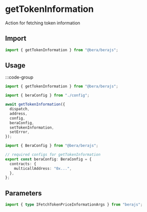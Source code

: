 # getTokenInformation

Action for fetching token information

## Import

```ts
import { getTokenInformation } from "@bera/berajs";
```

## Usage

:::code-group

```ts twoslash [example.ts]
import { getTokenInformation } from "@bera/berajs";

import { beraConfig } from "./config";

await getTokenInformation({
  dispatch,
  address,
  config,
  beraConfig,
  setTokenInformation,
  setError,
});
```

```ts twoslash [config.ts] filename="config.ts"
import { BeraConfig } from "@bera/berajs";

// required configs for getTokenInformation
export const beraConfig: BeraConfig = {
  contracts: {
    multicallAddress: "0x...",
  },
};
```

## Parameters

```ts
import { type IFetchTokenPriceInformationArgs } from "berajs";
```
